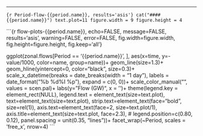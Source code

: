 ***
```{r Period-flow-{{period.name}}, results='asis'}
cat("#### {{period.name}}")
text.plot=11
figure.width = 9
figure.height = 4
```

```{r flow-plots-{{period.name}}, echo=FALSE, message=FALSE, results='asis', warning=FALSE, error=FALSE, fig.width=figure.width, fig.height=figure.height, fig.keep='all'}

ggplot(zonal.flows[Period == '{{period.name}}', ], aes(x=time, y=-value/1000, color=name, group=name))+
      geom_line(size=1.3)+
      geom_hline(yintercept=0, color="black", size=0.3)+
        scale_x_datetime(breaks = date_breaks(width = "1 day"), labels = date_format("%b %d\n%I %p"), expand = c(0, 0))+
        scale_color_manual("", values = scen.pal)+
            labs(y="Flow (GW)", x = '')+
            theme(legend.key = element_rect(NULL),
                  legend.text = element_text(size=text.plot),
                  text=element_text(size=text.plot),
                  strip.text=element_text(face="bold", size=rel(1)),
                  axis.text=element_text(face=2, size=text.plot/1),
                  axis.title=element_text(size=text.plot, face=2.3),
                  # legend.position=c(0.80, 0.12),
                  panel.spacing = unit(0.35, "lines"))+
            facet_wrap(~Period, scales = 'free_x', nrow=4)
```



  
  